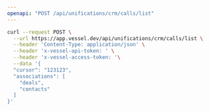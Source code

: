 ```yaml
---
openapi: "POST /api/unifications/crm/calls/list"
---
```


<RequestExample>

```bash Request
curl --request POST \
  --url https://app.vessel.dev/api/unifications/crm/calls/list \
  --header 'Content-Type: application/json' \
  --header 'x-vessel-api-token: ' \
  --header 'x-vessel-access-token: '\
  --data '{
  "cursor": "123123",
  "associations": [
    "deals",
    "contacts"
  ]
}'
```

</RequestExample>
